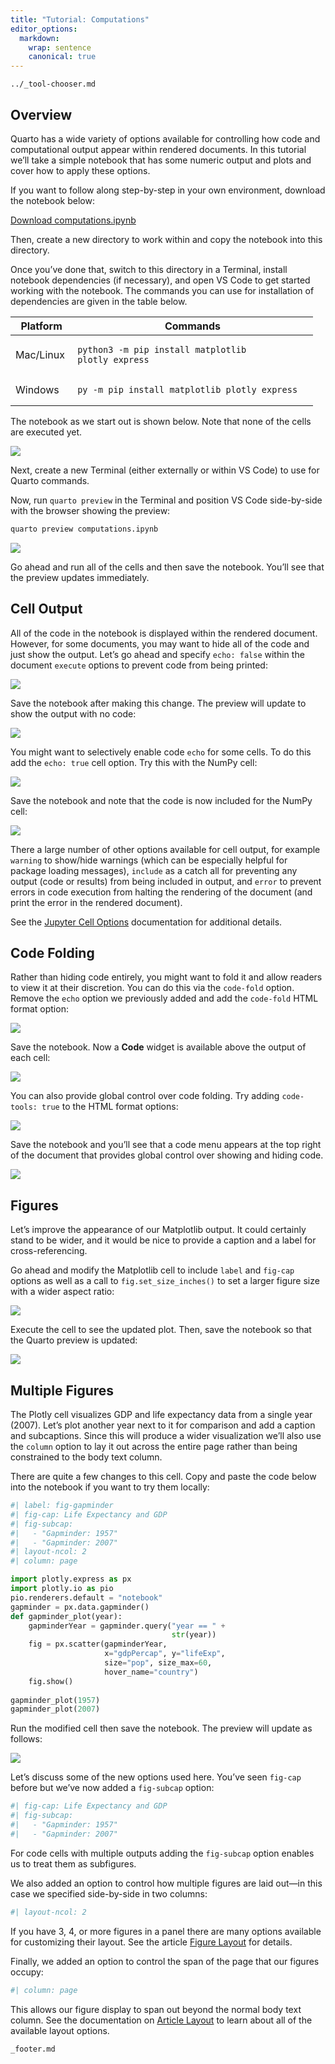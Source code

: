 ```yaml
---
title: "Tutorial: Computations"
editor_options:
  markdown:
    wrap: sentence
    canonical: true
---
```


``` include
../_tool-chooser.md
```

## Overview

Quarto has a wide variety of options available for controlling how code and computational output appear within rendered documents.
In this tutorial we'll take a simple notebook that has some numeric output and plots and cover how to apply these options.

If you want to follow along step-by-step in your own environment, download the notebook below:

::: {.callout-note appearance="minimal"}
<i class="bi bi-journal-code"></i> [Download computations.ipynb](_computations-vscode.ipynb){download="computations.ipynb"}
:::

Then, create a new directory to work within and copy the notebook into this directory.

Once you've done that, switch to this directory in a Terminal, install notebook dependencies (if necessary), and open VS Code to get started working with the notebook.
The commands you can use for installation of dependencies are given in the table below.

+-------------+------------------------------------------------------+
| Platform    | Commands                                             |
+=============+======================================================+
| Mac/Linux   |     python3 -m pip install matplotlib plotly_express |
+-------------+------------------------------------------------------+
| Windows     |     py -m pip install matplotlib plotly_express      |
+-------------+------------------------------------------------------+

The notebook as we start out is shown below.
Note that none of the cells are executed yet.

![](images/vscode-computations.png){.border}

Next, create a new Terminal (either externally or within VS Code) to use for Quarto commands.

Now, run `quarto preview` in the Terminal and position VS Code side-by-side with the browser showing the preview:

``` bash
quarto preview computations.ipynb
```

![](images/vscode-computations-preview.png){.border}

Go ahead and run all of the cells and then save the notebook.
You'll see that the preview updates immediately.

## Cell Output

All of the code in the notebook is displayed within the rendered document.
However, for some documents, you may want to hide all of the code and just show the output.
Let's go ahead and specify `echo: false` within the document `execute` options to prevent code from being printed:

![](images/vscode-execute-echo-false.png){.border}

Save the notebook after making this change.
The preview will update to show the output with no code:

![](images/exec-echo-false-preview.png){.border}

You might want to selectively enable code `echo` for some cells.
To do this add the `echo: true` cell option.
Try this with the NumPy cell:

![](images/vscode-execute-echo-true.png){.border}

Save the notebook and note that the code is now included for the NumPy cell:

![](images/exec-echo-true-preview.png){.border}

There a large number of other options available for cell output, for example `warning` to show/hide warnings (which can be especially helpful for package loading messages), `include` as a catch all for preventing any output (code or results) from being included in output, and `error` to prevent errors in code execution from halting the rendering of the document (and print the error in the rendered document).

See the [Jupyter Cell Options](https://quarto.org/docs/reference/cells/cells-jupyter.html) documentation for additional details.

## Code Folding

Rather than hiding code entirely, you might want to fold it and allow readers to view it at their discretion.
You can do this via the `code-fold` option.
Remove the `echo` option we previously added and add the `code-fold` HTML format option:

![](images/vscode-code-fold.png){.border}

Save the notebook.
Now a **Code** widget is available above the output of each cell:

![](images/code-fold-preview.png){.border}

You can also provide global control over code folding.
Try adding `code-tools: true` to the HTML format options:

![](images/vscode-code-tools.png){.border}

Save the notebook and you'll see that a code menu appears at the top right of the document that provides global control over showing and hiding code.

![](images/code-tools-preview.png){.border}

## Figures

Let's improve the appearance of our Matplotlib output.
It could certainly stand to be wider, and it would be nice to provide a caption and a label for cross-referencing.

Go ahead and modify the Matplotlib cell to include `label` and `fig-cap` options as well as a call to `fig.set_size_inches()` to set a larger figure size with a wider aspect ratio:

![](images/vscode-figure-options.png){.border}

Execute the cell to see the updated plot.
Then, save the notebook so that the Quarto preview is updated:

![](images/figure-options-preview.png){.border}

## Multiple Figures

The Plotly cell visualizes GDP and life expectancy data from a single year (2007).
Let's plot another year next to it for comparison and add a caption and subcaptions.
Since this will produce a wider visualization we'll also use the `column` option to lay it out across the entire page rather than being constrained to the body text column.

There are quite a few changes to this cell.
Copy and paste the code below into the notebook if you want to try them locally:

``` python
#| label: fig-gapminder
#| fig-cap: Life Expectancy and GDP
#| fig-subcap:
#|   - "Gapminder: 1957"
#|   - "Gapminder: 2007"
#| layout-ncol: 2
#| column: page

import plotly.express as px
import plotly.io as pio
pio.renderers.default = "notebook"
gapminder = px.data.gapminder()
def gapminder_plot(year):
    gapminderYear = gapminder.query("year == " + 
                                    str(year))
    fig = px.scatter(gapminderYear, 
                     x="gdpPercap", y="lifeExp",
                     size="pop", size_max=60,
                     hover_name="country")
    fig.show()
    
gapminder_plot(1957)
gapminder_plot(2007)
```

Run the modified cell then save the notebook.
The preview will update as follows:

![](images/plotly-preview.png){.border}

Let's discuss some of the new options used here.
You've seen `fig-cap` before but we've now added a `fig-subcap` option:

``` python
#| fig-cap: Life Expectancy and GDP 
#| fig-subcap:
#|   - "Gapminder: 1957"
#|   - "Gapminder: 2007"
```

For code cells with multiple outputs adding the `fig-subcap` option enables us to treat them as subfigures.

We also added an option to control how multiple figures are laid out---in this case we specified side-by-side in two columns:

``` python
#| layout-ncol: 2
```

If you have 3, 4, or more figures in a panel there are many options available for customizing their layout.
See the article [Figure Layout](/docs/authoring/figure-layout.qmd) for details.

Finally, we added an option to control the span of the page that our figures occupy:

``` python
#| column: page
```

This allows our figure display to span out beyond the normal body text column.
See the documentation on [Article Layout](/docs/authoring/article-layout.qmd) to learn about all of the available layout options.

``` include
_footer.md
```

